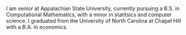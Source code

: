 I am senior at Appalachian State University, currently pursuing a B.S. in Computational Mathematics, with a minor in statitsics and computer science. I graduated from the University of North Carolina at Chapel Hill with a B.A. in economics. 